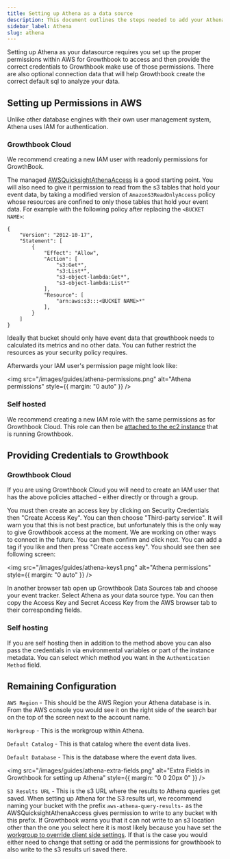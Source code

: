 ```yaml
---
title: Setting up Athena as a data source
description: This document outlines the steps needed to add your Athena database to GrowthBook.
sidebar_label: Athena
slug: athena
---
```


Setting up Athena as your datasource requires you set up the proper permissions within AWS for Growthbook to access and then provide the correct credentials to Growthbook make use of those permissions. There are also optional connection data that will help Growthbook create the correct default sql to analyze your data.

## Setting up Permissions in AWS

Unlike other database engines with their own user management system, Athena uses IAM for authentication.

### Growthbook Cloud

We recommend creating a new IAM user with readonly permissions for GrowthBook.

The managed [AWSQuicksightAthenaAccess](https://docs.aws.amazon.com/athena/latest/ug/managed-policies.html) is a good starting point. You will also need to give it permission to read from the s3 tables that hold your event data, by taking a modified version of `AmazonS3ReadOnlyAccess` policy whose resources are confined to only those tables that hold your event data. For example with the following policy after replacing the `<BUCKET NAME>`:

```
{
    "Version": "2012-10-17",
    "Statement": [
        {
            "Effect": "Allow",
            "Action": [
                "s3:Get*",
                "s3:List*",
                "s3-object-lambda:Get*",
                "s3-object-lambda:List*"
            ],
            "Resource": [
                "arn:aws:s3:::<BUCKET NAME>*"
            ],
        }
    ]
}
```

Ideally that bucket should only have event data that growthbook needs to calculated its metrics and no other data. You can futher restrict the resources as your security policy requires.

Afterwards your IAM user's permission page might look like:

<img
  src="/images/guides/athena-permissions.png"
  alt="Athena permissions"
  style={{ margin: "0 auto" }}
/>

### Self hosted

We recommend creating a new IAM role with the same permissions as for Growthbook Cloud. This role can then be [attached to the ec2 instance](https://docs.aws.amazon.com/AWSEC2/latest/UserGuide/iam-roles-for-amazon-ec2.html#attach-iam-role) that is running Growthbook.

## Providing Credentials to Growthbook

### Growthbook Cloud

If you are using Growthbook Cloud you will need to create an IAM user that has the above policies attached - either directly or through a group.

You must then create an access key by clicking on Security Credentials then "Create Access Key". You can then choose "Third-party service". It will warn you that this is not best practice, but unfortunately this is the only way to give Growthbook access at the moment. We are working on other ways to connect in the future. You can then confirm and click next. You can add a tag if you like and then press "Create access key". You should see then see following screen:

<img
  src="/images/guides/athena-keys1.png"
  alt="Athena permissions"
  style={{  margin: "0 auto" }}
/>

In another browser tab open up Growthbook Data Sources tab and choose your event tracker. Select Athena as your data source type. You can then copy the Access Key and Secret Access Key from the AWS browser tab to their corresponding fields.

### Self hosting

If you are self hosting then in addition to the method above you can also pass the credentials in via environmental variables or part of the instance metadata. You can select which method you want in the `Authentication Method` field.

## Remaining Configuration

`AWS Region` - This should be the AWS Region your Athena database is in. From the AWS console you would see it on the right side of the search bar on the top of the screen next to the account name.

`Workgroup` - This is the workgroup within Athena.

`Default Catalog` - This is that catalog where the event data lives.

`Default Database` - This is the database where the event data lives.

<img
  src="/images/guides/athena-extra-fields.png"
  alt="Extra Fields in Growthbook for setting up Athena"
  style={{  margin: "0 0 20px 0" }}
/>

`S3 Results URL` - This is the s3 URL where the results to Athena queries get saved. When setting up Athena for the S3 results url, we recommend naming your bucket with the prefix `aws-athena-query-results-` as the AWSQuicksightAthenaAccess gives permission to write to any bucket with this prefix. If Growthbook warns you that it can not write to an s3 location other than the one you select here it is most likely because you have set the [workgroup to override client side settings](https://docs.aws.amazon.com/athena/latest/ug/workgroups-settings-override.html). If that is the case you would either need to change that setting or add the permissions for growthbook to also write to the s3 results url saved there.
